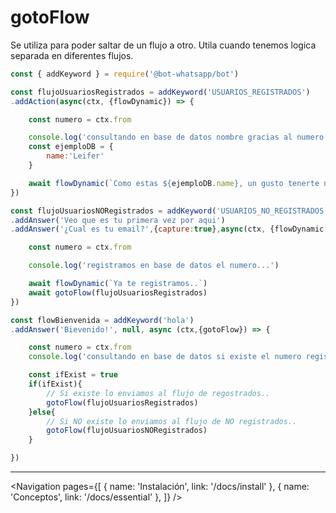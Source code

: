 
# gotoFlow

Se utiliza para poder saltar de un flujo a otro. Utila cuando tenemos logica separada en diferentes flujos.

```js
const { addKeyword } = require('@bot-whatsapp/bot')

const flujoUsuariosRegistrados = addKeyword('USUARIOS_REGISTRADOS')
.addAction(async(ctx, {flowDynamic}) => {

    const numero = ctx.from

    console.log('consultando en base de datos nombre gracias al numero...')
    const ejemploDB = {
        name:'Leifer'
    }

    await flowDynamic(`Como estas ${ejemploDB.name}, un gusto tenerte nuvamente`)
})

const flujoUsuariosNORegistrados = addKeyword('USUARIOS_NO_REGISTRADOS')
.addAnswer('Veo que es tu primera vez por aqui')
.addAnswer('¿Cual es tu email?',{capture:true},async(ctx, {flowDynamic, gotoFlow}) => {

    const numero = ctx.from

    console.log('registramos en base de datos el numero...')

    await flowDynamic(`Ya te registramos..`)
    await gotoFlow(flujoUsuariosRegistrados)
})

const flowBienvenida = addKeyword('hola')
.addAnswer('Bievenido!', null, async (ctx,{gotoFlow}) => {

    const numero = ctx.from
    console.log('consultando en base de datos si existe el numero registrado....')

    const ifExist = true
    if(ifExist){
        // Si existe lo enviamos al flujo de regostrados..
        gotoFlow(flujoUsuariosRegistrados)
    }else{
        // Si NO existe lo enviamos al flujo de NO registrados..
        gotoFlow(flujoUsuariosNORegistrados)
    }

})


```

---

<Navigation
    pages={[
        { name: 'Instalación', link: '/docs/install' },
        { name: 'Conceptos', link: '/docs/essential' },
    ]}
/>
